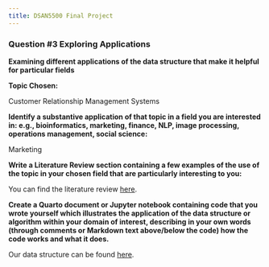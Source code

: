 ```yaml
---
title: DSAN5500 Final Project
---
```


### Question #3 Exploring Applications

**Examining different applications of the data structure that make it helpful for particular fields**

**Topic Chosen:**

Customer Relationship Management Systems

**Identify a substantive application of that topic in a field you are interested in: e.g., bioinformatics, marketing, finance, NLP, image processing, operations management, social science:**

Marketing

**Write a Literature Review section containing a few examples of the use of the topic in your chosen field that are particularly interesting to you:**

You can find the literature review [here](litreview.qmd).

**Create a Quarto document or Jupyter notebook containing code that you wrote yourself which illustrates the application of the data structure or algorithm within your domain of interest, describing in your own words (through comments or Markdown text above/below the code) how the code works and what it does.**

Our data structure can be found [here](code.qmd).